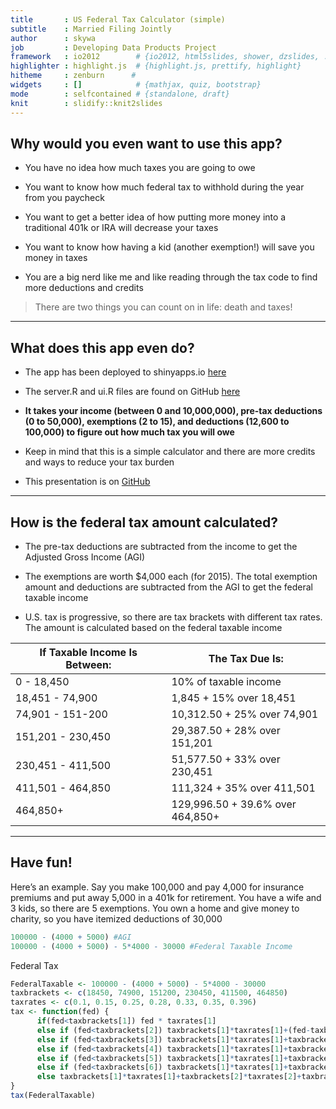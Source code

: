 ```yaml
---
title       : US Federal Tax Calculator (simple)
subtitle    : Married Filing Jointly
author      : skywa
job         : Developing Data Products Project
framework   : io2012        # {io2012, html5slides, shower, dzslides, ...}
highlighter : highlight.js  # {highlight.js, prettify, highlight}
hitheme     : zenburn      # 
widgets     : []            # {mathjax, quiz, bootstrap}
mode        : selfcontained # {standalone, draft}
knit        : slidify::knit2slides
---
```


## Why would you even want to use this app?

- You have no idea how much taxes you are going to owe

- You want to know how much federal tax to withhold during the year from you paycheck

- You want to get a better idea of how putting more money into a traditional 401k or IRA will decrease your taxes

- You want to know how having a kid (another exemption!) will save you money in taxes

- You are a big nerd like me and like reading through the tax code to find more deductions and credits

> There are two things you can count on in life: death and taxes!

---

## What does this app even do?

- The app has been deployed to shinyapps.io [here](https://skywa.shinyapps.io/TaxCalculator/)

- The server.R and ui.R files are found on GitHub [here](https://github.com/skywa/TaxCalculatorApp)

- **It takes your income (between 0 and 10,000,000), pre-tax deductions (0 to 50,000), exemptions (2 to 15), and deductions (12,600 to 100,000) to figure out how much tax you will owe**

- Keep in mind that this is a simple calculator and there are more credits and ways to reduce your tax burden

- This presentation is on [GitHub](https://github.com/skywa/TaxCalculatorApp)

---

## How is the federal tax amount calculated?

- The pre-tax deductions are subtracted from the income to get the Adjusted Gross Income (AGI)

- The exemptions are worth $4,000 each (for 2015). The total exemption amount and deductions are subtracted from the AGI to get the federal taxable income

- U.S. tax is progressive, so there are tax brackets with different tax rates. The amount is calculated based on the federal taxable income

|  **If Taxable Income Is Between:**  |  **The   Tax Due Is:**               |
|-------------------------------------|--------------------------------------|
|  0   - 18,450                      |  10% of taxable income               |
|  18,451 - 74,900                  |  1,845 + 15% over 18,451           |
|  74,901 - 151-200                 |  10,312.50 + 25% over 74,901       |
|  151,201 - 230,450                |  29,387.50 + 28% over 151,201      |
|  230,451 - 411,500                |  51,577.50 + 33% over 230,451      |
|  411,501 - 464,850                |  111,324 + 35% over 411,501        |
|  464,850+                          |  129,996.50 + 39.6% over 464,850+  |

---

## Have fun!

Here's an example. Say you make 100,000 and pay 4,000 for insurance premiums and put away 5,000 in a 401k for retirement. You have a wife and 3 kids, so there are 5 exemptions. You own a home and give money to charity, so you have itemized deductions of 30,000
```r
100000 - (4000 + 5000) #AGI
100000 - (4000 + 5000) - 5*4000 - 30000 #Federal Taxable Income
```
Federal Tax
```r
FederalTaxable <- 100000 - (4000 + 5000) - 5*4000 - 30000
taxbrackets <- c(18450, 74900, 151200, 230450, 411500, 464850)
taxrates <- c(0.1, 0.15, 0.25, 0.28, 0.33, 0.35, 0.396)
tax <- function(fed) {
      if(fed<taxbrackets[1]) fed * taxrates[1]
      else if (fed<taxbrackets[2]) taxbrackets[1]*taxrates[1]+(fed-taxbrackets[1])*taxrates[2]
      else if (fed<taxbrackets[3]) taxbrackets[1]*taxrates[1]+taxbrackets[2]*taxrates[2]+(fed-taxbrackets[2])*taxrates[3]
      else if (fed<taxbrackets[4]) taxbrackets[1]*taxrates[1]+taxbrackets[2]*taxrates[2]+taxbrackets[3]*taxrates[3]+(fed-taxbrackets[3])*taxrates[4]
      else if (fed<taxbrackets[5]) taxbrackets[1]*taxrates[1]+taxbrackets[2]*taxrates[2]+taxbrackets[3]*taxrates[3]+taxbrackets[4]*taxrates[4]+(fed-taxbrackets[4])*taxrates[5]
      else if (fed<taxbrackets[6]) taxbrackets[1]*taxrates[1]+taxbrackets[2]*taxrates[2]+taxbrackets[3]*taxrates[3]+taxbrackets[4]*taxrates[4]+taxbrackets[5]*taxrates[5]+(fed-taxbrackets[5])*taxrates[6]
      else taxbrackets[1]*taxrates[1]+taxbrackets[2]*taxrates[2]+taxbrackets[3]*taxrates[3]+taxbrackets[4]*taxrates[4]+taxbrackets[5]*taxrates[5]+taxbrackets[6]*taxrates[6]+(fed-taxbrackets[6])*taxrates[7]      
}
tax(FederalTaxable) 
```



